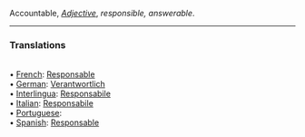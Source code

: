 Accountable, <i>[[Adjective]]</i>, ''responsible, answerable ''. 
<HR> <P> <H3>Translations</H3>
<BR>• [[French]]: [[Responsable]]
<BR>• [[German]]: [[Verantwortlich]]
<BR>• [[Interlingua]]: [[Responsabile]]
<BR>• [[Italian]]: [[Responsabile]]
<BR>• [[Portuguese]]: [[]]
<BR>• [[Spanish]]: [[Responsable]]
<BR>